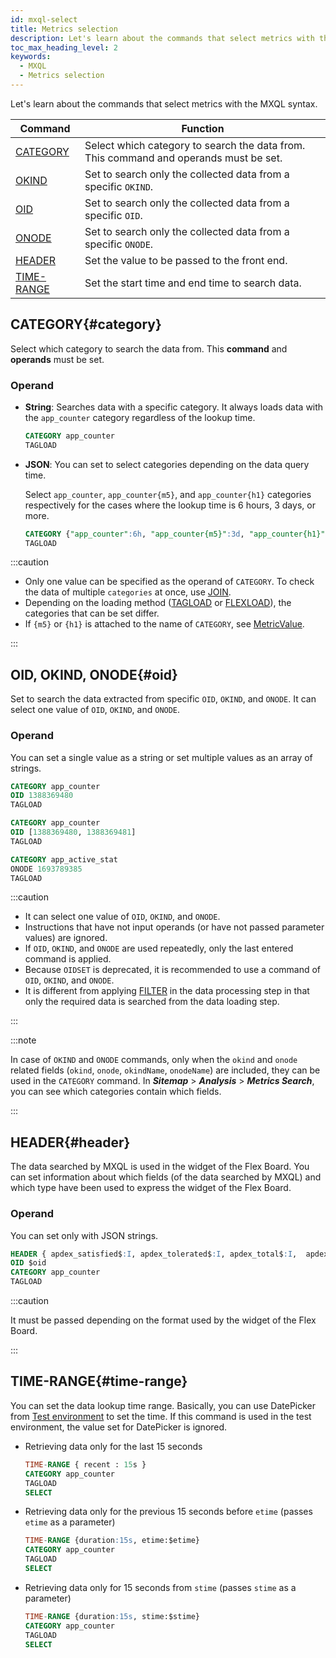 ```yaml
---
id: mxql-select
title: Metrics selection
description: Let's learn about the commands that select metrics with the MXQL syntax.
toc_max_heading_level: 2
keywords:
  - MXQL
  - Metrics selection
---
```


Let's learn about the commands that select metrics with the MXQL syntax.

| Command                   | Function                                                                               |
| ------------------------- | -------------------------------------------------------------------------------------- |
| [CATEGORY](#category)     | Select which category to search the data from. This command and operands must be set.  |
| [OKIND](#oid)             | Set to search only the collected data from a specific `OKIND`.                         |
| [OID](#oid)               | Set to search only the collected data from a specific `OID`.                           |
| [ONODE](#oid)             | Set to search only the collected data from a specific `ONODE`.                         |
| [HEADER](#header)         | Set the value to be passed to the front end.                                           |
| [TIME-RANGE](#time-range) | Set the start time and end time to search data.                                        |

## CATEGORY{#category}

Select which category to search the data from. This **command** and **operands** must be set. 

### Operand

- **String**: Searches data with a specific category. It always loads data with the `app_counter` category regardless of the lookup time.

  ```sql
  CATEGORY app_counter
  TAGLOAD
  ```

- **JSON**: You can set to select categories depending on the data query time.

  Select `app_counter`, `app_counter{m5}`, and `app_counter{h1}` categories respectively for the cases where the lookup time is 6 hours, 3 days, or more.

  ```sql
  CATEGORY {"app_counter":6h, "app_counter{m5}":3d, "app_counter{h1}":unlimit } 
  TAGLOAD 
  ```

:::caution

- Only one value can be specified as the operand of `CATEGORY`. To check the data of multiple `categories` at once, use [JOIN](mxql-calculate#join).
- Depending on the loading method ([TAGLOAD](mxql-loading#tagload) or [FLEXLOAD](mxql-loading#flexload)), the categories that can be set differ. 
- If `{m5}` or `{h1}` is attached to the name of `CATEGORY`, see [MetricValue](mxql-guide#metric-value).

:::

## OID, OKIND, ONODE{#oid}

Set to search the data extracted from specific `OID`, `OKIND`, and `ONODE`. It can select one value of `OID`, `OKIND`, and `ONODE`.

### Operand

You can set a single value as a string or set multiple values as an array of strings. 

```sql title='Example 1'
CATEGORY app_counter
OID 1388369480
TAGLOAD
```

```sql title='Example 2'
CATEGORY app_counter
OID [1388369480, 1388369481] 
TAGLOAD
```

```sql title='Example 3'
CATEGORY app_active_stat
ONODE 1693789385
TAGLOAD
```

:::caution

- It can select one value of `OID`, `OKIND`, and `ONODE`. 
- Instructions that have not input operands (or have not passed parameter values) are ignored.
- If `OID`, `OKIND`, and `ONODE` are used repeatedly, only the last entered command is applied.
- Because `OIDSET` is deprecated, it is recommended to use a command of `OID`, `OKIND`, and `ONODE`.
- It is different from applying [FILTER](mxql-calculate#filter) in the data processing step in that only the required data is searched from the data loading step.

:::

:::note

In case of `OKIND` and `ONODE` commands, only when the `okind` and `onode` related fields (`okind`, `onode`, `okindName`, `onodeName`) are included, they can be used in the `CATEGORY` command. In **_Sitemap_** > **_Analysis_** > **_Metrics Search_**, you can see which categories contain which fields. 

:::

## HEADER{#header}

The data searched by MXQL is used in the widget of the Flex Board. You can set information about which fields (of the data searched by MXQL) and which type have been used to express the widget of the Flex Board.

### Operand

You can set only with JSON strings. 

```sql title='Example'
HEADER { apdex_satisfied$:I, apdex_tolerated$:I, apdex_total$:I,  apdex$:F, category: app_counter}
OID $oid
CATEGORY app_counter
TAGLOAD
```

:::caution

It must be passed depending on the format used by the widget of the Flex Board.

:::

## TIME-RANGE{#time-range}

You can set the data lookup time range. Basically, you can use DatePicker from [Test environment](mxql-guide#test-env) to set the time. If this command is used in the test environment, the value set for DatePicker is ignored. 

<ImgLang img='mxql-8.png' desc='테스트 환경의 DatePicker' />

- Retrieving data only for the last 15 seconds

  ```sql
  TIME-RANGE { recent : 15s }
  CATEGORY app_counter
  TAGLOAD
  SELECT
  ```

- Retrieving data only for the previous 15 seconds before `etime` (passes `etime` as a parameter)

  ```sql
  TIME-RANGE {duration:15s, etime:$etime}
  CATEGORY app_counter
  TAGLOAD
  SELECT
  ```

- Retrieving data only for 15 seconds from `stime` (passes `stime` as a parameter)

  ```sql
  TIME-RANGE {duration:15s, stime:$stime}
  CATEGORY app_counter
  TAGLOAD
  SELECT
  ```
